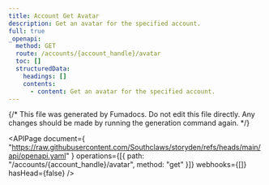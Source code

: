 ```yaml
---
title: Account Get Avatar
description: Get an avatar for the specified account.
full: true
_openapi:
  method: GET
  route: /accounts/{account_handle}/avatar
  toc: []
  structuredData:
    headings: []
    contents:
      - content: Get an avatar for the specified account.
---
```


{/* This file was generated by Fumadocs. Do not edit this file directly. Any changes should be made by running the generation command again. */}

<APIPage
  document={
    "https://raw.githubusercontent.com/Southclaws/storyden/refs/heads/main/api/openapi.yaml"
  }
  operations={[{ path: "/accounts/{account_handle}/avatar", method: "get" }]}
  webhooks={[]}
  hasHead={false}
/>
